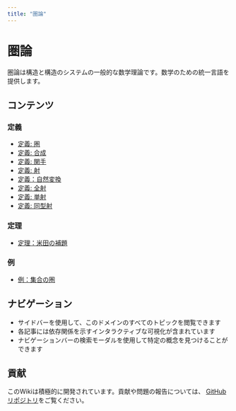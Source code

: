 ```yaml
---
title: "圏論"
---
```


# 圏論

圏論は構造と構造のシステムの一般的な数学理論です。数学のための統一言語を提供します。

## コンテンツ

### 定義

- [定義: 圏](def-category.qmd)
- [定義: 合成](def-composition.qmd)
- [定義: 関手](def-functor.qmd)
- [定義: 射](def-morphism.qmd)
- [定義：自然変換](def-natural-transformation.qmd)
- [定義: 全射](def-epimorphism.qmd)
- [定義: 単射](def-monomorphism.qmd)
- [定義: 同型射](def-isomorphism.qmd)

### 定理

- [定理：米田の補題](thm-yoneda.qmd)

### 例

- [例：集合の圏](ex-set-category.qmd)

## ナビゲーション

- サイドバーを使用して、このドメインのすべてのトピックを閲覧できます
- 各記事には依存関係を示すインタラクティブな可視化が含まれています
- ナビゲーションバーの検索モーダルを使用して特定の概念を見つけることができます

## 貢献

このWikiは積極的に開発されています。貢献や問題の報告については、
[GitHubリポジトリ](https://github.com/RK0429/ModernMath)をご覧ください。
